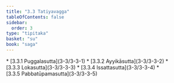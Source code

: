 ```yaml
---
title: "3.3 Tatiyavagga"
tableOfContents: false
sidebar:
  order: 3
type: "tipitaka"
basket: "su"
book: "saga"
---
```



<DynamicBreadcrumb />



<TableOfContents book="saga" section="3.3">
* [3.3.1 Puggalasutta](3-3/3-3-1)
* [3.3.2 Ayyikāsutta](3-3/3-3-2)
* [3.3.3 Lokasutta](3-3/3-3-3)
* [3.3.4 Issattasutta](3-3/3-3-4)
* [3.3.5 Pabbatūpamasutta](3-3/3-3-5)
</TableOfContents>